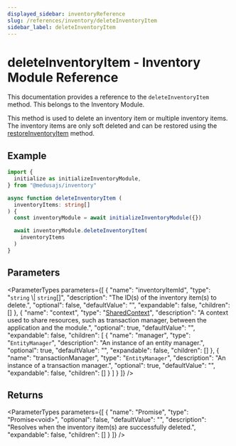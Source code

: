 ```yaml
---
displayed_sidebar: inventoryReference
slug: /references/inventory/deleteInventoryItem
sidebar_label: deleteInventoryItem
---
```



# deleteInventoryItem - Inventory Module Reference

This documentation provides a reference to the `deleteInventoryItem` method. This belongs to the Inventory Module.

This method is used to delete an inventory item or multiple inventory items. The inventory items are only soft deleted and can be restored using the
[restoreInventoryItem](inventory.IInventoryService.restoreInventoryItem.mdx) method.

## Example

```ts
import { 
  initialize as initializeInventoryModule,
} from "@medusajs/inventory"

async function deleteInventoryItem (
  inventoryItems: string[]
) {
  const inventoryModule = await initializeInventoryModule({})

  await inventoryModule.deleteInventoryItem(
    inventoryItems
  )
}
```

## Parameters

<ParameterTypes parameters={[
  {
    "name": "inventoryItemId",
    "type": "`string` \\| `string`[]",
    "description": "The ID(s) of the inventory item(s) to delete.",
    "optional": false,
    "defaultValue": "",
    "expandable": false,
    "children": []
  },
  {
    "name": "context",
    "type": "[SharedContext](../../interfaces/inventory.SharedContext.mdx)",
    "description": "A context used to share resources, such as transaction manager, between the application and the module.",
    "optional": true,
    "defaultValue": "",
    "expandable": false,
    "children": [
      {
        "name": "manager",
        "type": "`EntityManager`",
        "description": "An instance of an entity manager.",
        "optional": true,
        "defaultValue": "",
        "expandable": false,
        "children": []
      },
      {
        "name": "transactionManager",
        "type": "`EntityManager`",
        "description": "An instance of a transaction manager.",
        "optional": true,
        "defaultValue": "",
        "expandable": false,
        "children": []
      }
    ]
  }
]} />

## Returns

<ParameterTypes parameters={[
  {
    "name": "Promise",
    "type": "Promise&#60;void&#62;",
    "optional": false,
    "defaultValue": "",
    "description": "Resolves when the inventory item(s) are successfully deleted.",
    "expandable": false,
    "children": []
  }
]} />
